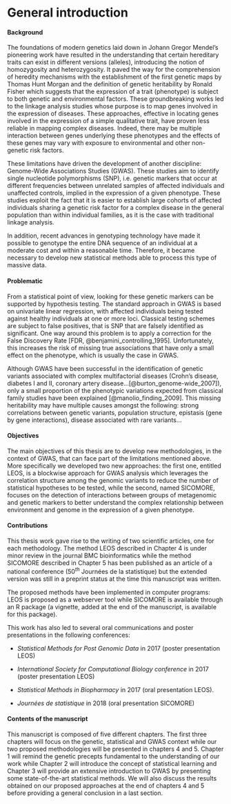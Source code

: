 # General introduction {#intro .unnumbered}

#### Background {.unnumbered}

The foundations of modern genetics laid down in Johann Gregor Mendel’s
pioneering work have resulted in the understanding that certain
hereditary traits can exist in different versions (alleles), introducing
the notion of homozygosity and heterozygosity. It paved the way for the
comprehension of heredity mechanisms with the establishment of the first
genetic maps by Thomas Hunt Morgan and the definition of genetic
heritability by Ronald Fisher which suggests that the expression of a
trait (phenotype) is subject to both genetic and environmental factors.
These groundbreaking works led to the linkage analysis studies whose
purpose is to map genes involved in the expression of diseases. These
approaches, effective in locating genes involved in the expression of a
simple qualitative trait, have proven less reliable in mapping complex
diseases. Indeed, there may be multiple interaction between genes
underlying these phenotypes and the effects of these genes may vary with
exposure to environmental and other non-genetic risk factors.

These limitations have driven the development of another discipline:
Genome-Wide Associations Studies (GWAS). These studies aim to identify
single nucleotide polymorphisms (SNP), i.e. genetic markers that occur
at different frequencies between unrelated samples of affected
individuals and unaffected controls, implied in the expression of a
given phenotype. These studies exploit the fact that it is easier to
establish large cohorts of affected individuals sharing a genetic risk
factor for a complex disease in the general population than within
individual families, as it is the case with traditional linkage
analysis.

In addition, recent advances in genotyping technology have made it
possible to genotype the entire DNA sequence of an individual at a
moderate cost and within a reasonable time. Therefore, it became
necessary to develop new statistical methods able to process this type
of massive data.

#### Problematic {.unnumbered}

From a statistical point of view, looking for these genetic markers can
be supported by hypothesis testing. The standard approach in GWAS is
based on univariate linear regression, with affected individuals being
tested against healthy individuals at one or more loci. Classical
testing schemes are subject to false positives, that is SNP that are
falsely identified as significant. One way around this problem is to
apply a correction for the False Discovery Rate [FDR,
@benjamini_controlling_1995]. Unfortunately, this increases the risk of
missing true associations that have only a small effect on the
phenotype, which is usually the case in GWAS.

Although GWAS have been successful in the identification of genetic
variants associated with complex multifactorial diseases (Crohn’s
disease, diabetes I and II, coronary artery
disease…[@burton_genome-wide_2007]), only a small proportion of the
phenotypic variations expected from classical family studies have been
explained [@manolio_finding_2009]. This missing heritability may have
multiple causes amongst the following: strong correlations between
genetic variants, population structure, epistasis (gene by gene
interactions), disease associated with rare variants…

#### Objectives { .unnumbered}

The main objectives of this thesis are to develop new methodologies, in
the context of GWAS, that can face part of the limitations mentioned
above. More specifically we developed two new approaches: the first one,
entitled LEOS, is a blockwise approach for GWAS analysis which leverages
the correlation structure among the genomic variants to reduce the
number of statistical hypotheses to be tested, while the second, named
SICOMORE, focuses on the detection of interactions between groups of
metagenomic and genetic markers to better understand the complex
relationship between environment and genome in the expression of a given
phenotype.

#### Contributions { .unnumbered}

This thesis work gave rise to the writing of two scientific articles,
one for each methodology. The method LEOS described in Chapter 4 is
under minor review in the journal BMC bioinformatics while the method
SICOMORE described in Chapter 5 has been published as an article of a
national conference ($50^{th}$ Journées de la statistique) but the
extended version was still in a preprint status at the time this
manuscript was written.

The proposed methods have been implemented in computer programs: LEOS is
proposed as a webserver tool while SICOMORE is available through an R
package (a vignette, added at the end of the manuscript, is available
for this package).

This work has also led to several oral communications and poster
presentations in the following conferences:

-   *Statistical Methods for Post Genomic Data* in 2017 (poster
    presentation LEOS)

-   *International Society for Computational Biology conference* in 2017
    (poster presentation LEOS)

-   *Statistical Methods in Biopharmacy* in 2017 (oral presentation
    LEOS).

-   *Journées de statistique* in 2018 (oral presentation SICOMORE)

#### Contents of the manuscript { .unnumbered}

This manuscript is composed of five different chapters. The first three
chapters will focus on the genetic, statistical and GWAS context while
our two proposed methodologies will be presented in chapters 4 and 5.
Chapter 1 will remind the genetic precepts fundamental to the
understanding of our work while Chapter 2 will introduce the concept of
statistical learning and Chapter 3 will provide an extensive
introduction to GWAS by presenting some state-of-the-art statistical
methods. We will also discuss the results obtained on our proposed
approaches at the end of chapters 4 and 5 before providing a general
conclusion in a last section.
